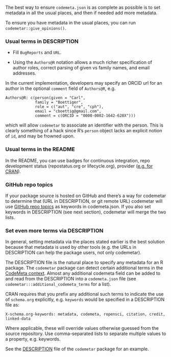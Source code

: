 The best way to ensure `codemeta.json` is as complete as possible is to set metadata in all the usual places, and then if needed add more metadata.

To ensure you have metadata in the usual places, you can run `codemetar::give_opinions()`.

### Usual terms in DESCRIPTION

* Fill `BugReports` and `URL`. 

* Using the `Authors@R` notation allows a much richer specification of author roles, correct parsing of given vs family names, and email addresses. 

In the current implementation, developers may specify an ORCID url for an author in the optional `comment` field of `Authors@R`, e.g.

```
Authors@R: c(person(given = "Carl",
             family = "Boettiger",
             role = c("aut", "cre", "cph"),
             email = "cboettig@gmail.com",
             comment = c(ORCID = "0000-0002-1642-628X")))
```

which will allow `codemetar` to associate an identifier with the person.  This is clearly something of a hack since R's `person` object lacks an explicit notion of `id`, and may be frowned upon.

### Usual terms in the README

In the README, you can use badges for continuous integration, repo development status (repostatus.org or lifecycle.org), provider ([e.g. for CRAN](https://docs.r-hub.io/#badges)).

### GitHub repo topics

If your package source is hosted on GitHub and there's a way for codemetar to determine that (URL in DESCRIPTION, or git remote URL) codemetar will use [GitHub repo topics](https://help.github.com/en/github/administering-a-repository/classifying-your-repository-with-topics) as keywords in codemeta.json. If you also set keywords in DESCRIPTION (see next section), codemetar will merge the two lists.

### Set even more terms via DESCRIPTION

In general, setting metadata via the places stated earlier is the best solution because that metadata is used by other tools (e.g. the URLs in DESCRIPTION can help the package users, not only codemetar).

The DESCRIPTION file is the natural place to specify any metadata for an R package.  The `codemetar` package can detect certain additional terms in the [CodeMeta context](https://codemeta.github.io/terms).  Almost any additional codemeta field can be added to and read from the DESCRIPTION into a `codemeta.json` file (see `codemetar:::additional_codemeta_terms` for a list).  

CRAN requires that you prefix any additional such terms to indicate the use of `schema.org` explicitly, e.g. `keywords` would be specified in a DESCRIPTION file as:

```
X-schema.org-keywords: metadata, codemeta, ropensci, citation, credit, linked-data
```

Where applicable, these will override values otherwise guessed from the source repository.  Use comma-separated lists to separate multiple values to a property, e.g. keywords.  

See the [DESCRIPTION](https://github.com/codemeta/codemetar/blob/master/DESCRIPTION) file of the `codemetar` package for an example.  
